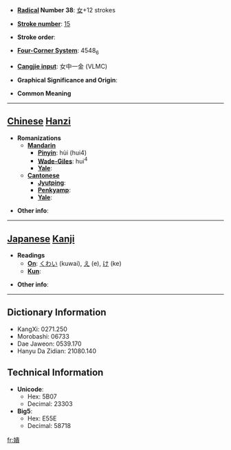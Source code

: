 * '''[[Wiktionary:Chinese radical index| Radical]] Number 38''': [[Wiktionary:Chinese radical index 女|女]]+12 strokes

* '''[[Wiktionary:Chinese total strokes index|Stroke number]]''': [[Wiktionary:Chinese total strokes index 15|15]]

* '''Stroke order''': 

* '''[[Wiktionary:Chinese four corner index|Four-Corner System]]''': 4548<sub>6</sub>

* '''[[Wiktionary:Chinese Cangjie index|Cangjie input]]''': 女中一金 (VLMC)

* '''Graphical Significance and Origin''': 

* '''Common Meaning'''

----

== [[Chinese]] [[Hanzi]] ==

* '''Romanizations'''
** '''[[Mandarin]]'''
*** '''[[Pinyin]]''': hùi (hui4)
*** '''[[Wade-Giles]]''': hui<sup>4</sup>
*** '''[[Yale]]''': 
** '''[[Cantonese]]'''
*** '''[[Jyutping]]''':
*** '''[[Penkyamp]]''': 
*** '''[[Yale]]''': 

* '''Other info''': 

----

== [[Japanese]] [[Kanji]] ==

* '''Readings'''
** '''[[On]]''': [[くわい]] (kuwai), [[え]] (e), [[け]] (ke)
** '''[[Kun]]''': 

* '''Other info''':  

----

== Dictionary Information ==

* KangXi: 0271.250
* Morobashi: 06733
* Dae Jaweon: 0539.170
* Hanyu Da Zidian: 21080.140

== Technical Information ==

* '''Unicode''':
** Hex: 5B07
** Decimal: 23303
* '''Big5''':
** Hex: E55E
** Decimal: 58718

[[fr:嬇]]